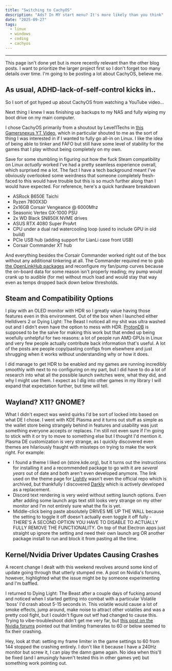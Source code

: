 ```yaml
---
title: "Switching to CachyOS"
description: "Ads? In MY start menu? It's more likely than you think"
date: "2025-09-27"
tags:
  - linux
  - windows
  - coding
  - cachyos
---
```



---
<Callout type="warning">
    This page isn't done yet but is more recently relevant than the other blog posts. I want to prioritize the larger
    project first so I don't forget too many details over time. I'm going to be posting a lot about CachyOS, believe me.
</Callout>

## As usual, ADHD-lack-of-self-control kicks in..
So I sort of got hyped up about CachyOS from watching a YouTube video...

Next thing I knew I was finishing up backups to my NAS and fully wiping my boot drive on my main computer.

I chose CachyOS primarily from a shoutout by Level1Techs in [this Gamersnexus YT Video](https://www.youtube.com/watch?v=5O6tQYJSEMw),
which in particular shouted to me as the sort of thing I was interested in if I wanted to fully go all-in on Linux. I like
the idea of being able to tinker and FAFO but still have some level of stability for the games that I play without being
completely on my own.

Save for some stumbling in figuring out how the fuck Steam compatibility on Linux _actually_ worked I've had a pretty seamless
experience overall, which surprised me a lot. The fact I have a tech background meant I've obviously overlooked some
weirdness that someone completely fresh-faced to this would have trouble but this is so much further along than I would
have expected. For reference, here's a quick hardware breakdown
 - ASRock B650E Taichi 
 - Ryzen 7800X3D
 - 2x16GB Corsair Vengeance @ 6000Mhz
 - Seasonic Vertex GX-1000 PSU
 - 2x WD Black SN850X NVME drives
 - ASUS RTX 4080 Super ProArt 
 - CPU under a dual rad watercooling loop (used to include GPU in old build)
 - PCIe USB hub (adding support for LianLi case front USB)
 - Corsair Commander XT hub

And everything besides the Corsair Commander worked right out of the box without any additional tinkering at all. The
Commander required me to grab [the OpenLinkHub packages](https://github.com/jurkovic-nikola/OpenLinkHub) and reconfigure
my fan/pump curves because the on-board data for some reason isn't properly reading; my pump would crank up to audible (for me)
without much load and would stay that way even as temps dropped back down below thresholds.

## Steam and Compatibility Options
I play with an OLED monitor with HDR so I greatly value having those features even in this environment. Out of the box when
I launched either Helldivers 2 or Dying Light: The Beast I noticed all my shit was ultra washed out and I didn't even have
the option to mess with HDR. [ProtonDB](https://www.protondb.com/) is supposed to be the salve for making this work but
that ended up being woefully unhelpful for two reasons: a lot of people run AMD GPUs in Linux and very few people actually contribute
back information that's useful. A lot of the posts are people copy/pasting configs from elsewhere and just shrugging when it works
without understanding why or how it does.

I did manage to get HDR to be enabled and my games are running incredibly smoothly with next to no configuring on my part, but 
I did have to do a lot of research into what all the possible launch switches were, what they did, and why I might use them.
I expect as I dig into other games in my library I will expand that expectation further, but time will tell.

## Wayland? X11? GNOME?
What I didn't expect was weird quirks I'd be sort of locked into based on what DE I chose. I went with KDE Plasma and it turns out
stuff as simple as the wallet store being strangely behind in features and usability was just something everyone accepts
or replaces. I'm still not even sure if I'm going to stick with it or try to move to something else but I thought I'd mention
it. Plasma DE customization is very strange, as I quickly discovered even themes are hilariously fraught with missteps on trying to 
make the work right. For example: 
 - I found a theme I liked on (store.kde.org), but it turns out the instructions for installing it and a recommended
package to go with it are _several years_ out of date and both aren't even developed anymore. The link used on the theme page for [Lightly](https://github.com/Mrcuve0/Aritim-Dark)
wasn't even the official repo which is archived, but thankfully I discovered [Darkly](https://github.com/Bali10050/Darkly)
which is actively developed as a replacement.
 - Discord text rendering is very weird without setting launch options. Even after adding some launch args text still looks very strange
on my other monitor and I'm not entirely sure what the fix is yet.
 - Middle-click being paste absolutely DRIVES ME UP THE WALL because the setting to toggle it off doesn't actually even 
toggle it off fully - THERE'S A SECOND OPTION YOU HAVE TO DISABLE TO ACTUALLY FULLY REMOVE THE FUNCTIONALITY. On top of
that Electron apps just straight up ignore the setting and need their own launch arg OR another package install to run
and block it from pasting all the time.

## Kernel/Nvidia Driver Updates Causing Crashes
A recent change I dealt with this weekend revolves around some kind of update going through that utterly stumped me. A post on 
Nvidia's forums, however, highlighted what the issue might be by someone experimenting and I'm baffled.

I returned to Dying Light: The Beast after a couple days of fucking around and noticed when I started getting into combat with
a particular Volatile 'boss' I'd crash about 5-15 seconds in. This volatile would cause a lot of smoke effects, jump around,
make noise to attract other volatiles and was a pretty cool fight, but I couldn't figure out wtf had changed to cause this.
Trying to vibe-troubleshoot didn't get me very far, but [this post on the Nvidia forums](https://forums.developer.nvidia.com/t/580-release-feedback-discussion/341205/521)
pointed out that limiting framerates to 60 or below seemed to fix their crashing.

Hey, look at that: setting my frame limiter in the game settings to 60 from 144 stopped the crashing entirely. I don't like
it because I have a 240Hz monitor but screw it, I can play the damn game again. No idea when this'll be fixed (and I amusingly
haven't tested this in other games yet) but something work pointing out.